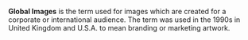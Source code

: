 '''Global Images''' is the term used for images which are created for a corporate or international audience. The term was used in the 1990s in United Kingdom and U.S.A. to mean branding or marketing artwork.
{{art-stub}}
{{marketing-stub}}
{{Uncategorized|date=July 2007}}